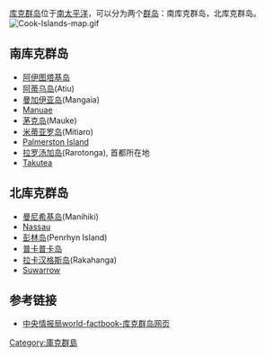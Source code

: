 [[库克群岛|库克群岛]]位于[[南太平洋|南太平洋]]，可以分为两个[[群岛|群岛]]：南库克群岛，北库克群岛。
[[Image:Cook-Islands-map.gif|right]]
== 南库克群岛 ==
*[[阿伊图塔基岛|阿伊图塔基岛]]
*[[阿蒂乌岛|阿蒂乌岛]](Atiu)
*[[曼加伊亚岛|曼加伊亚岛]](Mangaia)
*[[Manuae|Manuae]]
*[[茅克岛|茅克岛]](Mauke)
*[[米蒂亚罗岛|米蒂亚罗岛]](Mitiaro)
*[[Palmerston_Island|Palmerston Island]]
*[[拉罗汤加岛|拉罗汤加岛]](Rarotonga), 首都所在地
*[[Takutea|Takutea]]

== 北库克群岛 ==
*[[曼尼希基岛|曼尼希基岛]](Manihiki)
*[[Nassau|Nassau]]
*[[彭林岛|彭林岛]](Penrhyn Island)
*[[普卡普卡岛_(库克群岛)|普卡普卡岛]] 
*[[拉卡汉格斯岛|拉卡汉格斯岛]](Rakahanga)
*[[Suwarrow|Suwarrow]]


== 参考链接 ==

*[https://www.cia.gov/library/publications/the-world-factbook/geos/cw.html 中央情报局world-factbook-库克群岛网页] {{Wayback|url=https://www.cia.gov/library/publications/the-world-factbook/geos/cw.html |date=20100710223517 }}

{{庫克群島}}
{{大洋洲题目|地理}}
[[Category:庫克群島|Category:庫克群島]]